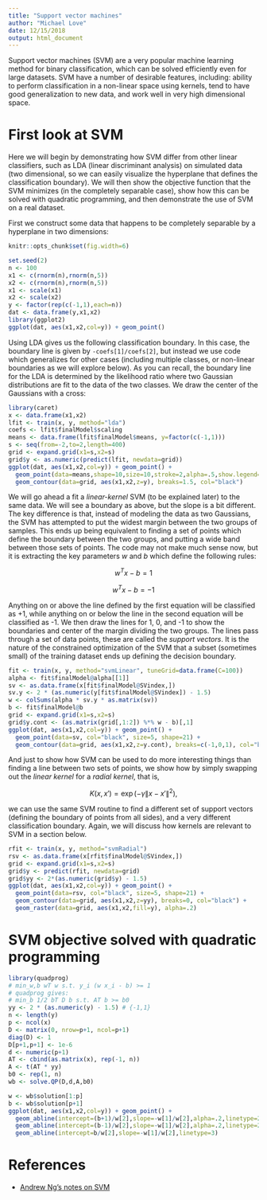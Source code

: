 ```yaml
---
title: "Support vector machines"
author: "Michael Love"
date: 12/15/2018
output: html_document
---
```


Support vector machines (SVM) are a very popular machine learning
method for binary classification, which can be solved efficiently even
for large datasets. SVM have a number of desirable features,
including: ability to perform classification in a non-linear space
using kernels, tend to have good generalization to new data, and work
well in very high dimensional space.

# First look at SVM

Here we will begin by demonstrating how SVM differ from other linear
classifiers, such as LDA (linear discriminant analysis) on simulated
data (two dimensional, so we can easily visualize the hyperplane that
defines the classification boundary). We will then show the objective
function that the SVM minimizes (in the completely separable case),
show how this can be solved with quadratic programming, and then
demonstrate the use of SVM on a real dataset.

First we construct some data that happens to be completely separable
by a hyperplane in two dimensions:

```r
knitr::opts_chunk$set(fig.width=6)
```

```r
set.seed(2)
n <- 100
x1 <- c(rnorm(n),rnorm(n,5))
x2 <- c(rnorm(n),rnorm(n,5))
x1 <- scale(x1)
x2 <- scale(x2)
y <- factor(rep(c(-1,1),each=n))
dat <- data.frame(y,x1,x2)
library(ggplot2)
ggplot(dat, aes(x1,x2,col=y)) + geom_point()
```

Using LDA gives us the following classification boundary. In this
case, the boundary line is given by `-coefs[1]/coefs[2]`, but instead
we use code which generalizes for other cases (including multiple
classes, or non-linear boundaries as we will explore below). As you
can recall, the boundary line for the LDA is determined by the
likelihood ratio where two Gaussian distributions are fit to the data
of the two classes. We draw the center of the Gaussians with a cross:

```r
library(caret)
x <- data.frame(x1,x2)
lfit <- train(x, y, method="lda")
coefs <- lfit$finalModel$scaling
means <- data.frame(lfit$finalModel$means, y=factor(c(-1,1)))
s <- seq(from=-2,to=2,length=400)
grid <- expand.grid(x1=s,x2=s)
grid$y <- as.numeric(predict(lfit, newdata=grid))
ggplot(dat, aes(x1,x2,col=y)) + geom_point() +
  geom_point(data=means,shape=10,size=10,stroke=2,alpha=.5,show.legend=FALSE) +
  geom_contour(data=grid, aes(x1,x2,z=y), breaks=1.5, col="black")
```

We will go ahead a fit a *linear-kernel* SVM (to be explained later)
to the same data. We will see a boundary as above, but the slope is a
bit different. The key difference is that, instead of modeling the
data as two Gaussians, the SVM has attempted to put the widest margin
between the two groups of samples. This ends up being equivalent to
finding a set of points which define the boundary between the two
groups, and putting a wide band between those sets of points. The
code may not make much sense now, but it is extracting the key
parameters *w* and *b* which define the following rules: 

$$ w^T x - b = 1 $$

$$ w^T x - b = -1 $$

Anything on or above the line defined by the first equation will be 
classified as +1, while anything on or below the line in the second
equation will be classified as -1. We then draw the lines for 1, 0,
and -1 to show the boundaries and center of the margin dividing the
two groups. The lines pass through a set of data points, these are
called the *support vectors*. It is the nature of the constrained
optimization of the SVM that a subset (sometimes small) of the
training dataset ends up defining the decision boundary.

```r
fit <- train(x, y, method="svmLinear", tuneGrid=data.frame(C=100))
alpha <- fit$finalModel@alpha[[1]]
sv <- as.data.frame(x[fit$finalModel@SVindex,])
sv.y <- 2 * (as.numeric(y[fit$finalModel@SVindex]) - 1.5)
w <- colSums(alpha * sv.y * as.matrix(sv))
b <- fit$finalModel@b
grid <- expand.grid(x1=s,x2=s)
grid$y.cont <- (as.matrix(grid[,1:2]) %*% w - b)[,1]
ggplot(dat, aes(x1,x2,col=y)) + geom_point() + 
  geom_point(data=sv, col="black", size=5, shape=21) +
  geom_contour(data=grid, aes(x1,x2,z=y.cont), breaks=c(-1,0,1), col="black")
```

And just to show how SVM can be used to do more interesting things
than finding a line between two sets of points, we show how by simply
swapping out the *linear kernel* for a *radial kernel*, that is,

$$ K(x,x') = \exp\left(-\gamma \|x-x'\|^2 \right), $$

we can use the same SVM routine to find a different set of support
vectors (defining the boundary of points from all sides), and a very
different classification boundary. Again, we will discuss how kernels
are relevant to SVM in a section below.

```r
rfit <- train(x, y, method="svmRadial")
rsv <- as.data.frame(x[rfit$finalModel@SVindex,])
grid <- expand.grid(x1=s,x2=s)
grid$y <- predict(rfit, newdata=grid)
grid$yy <- 2*(as.numeric(grid$y) - 1.5)
ggplot(dat, aes(x1,x2,col=y)) + geom_point() + 
  geom_point(data=rsv, col="black", size=5, shape=21) +
  geom_contour(data=grid, aes(x1,x2,z=yy), breaks=0, col="black") +
  geom_raster(data=grid, aes(x1,x2,fill=y), alpha=.2)
```

# SVM objective solved with quadratic programming

```r
library(quadprog)
# min_w,b wT w s.t. y_i (w x_i - b) >= 1
# quadprog gives:
# min_b 1/2 bT D b s.t. AT b >= b0
yy <- 2 * (as.numeric(y) - 1.5) # {-1,1}
n <- length(y)
p <- ncol(x)
D <- matrix(0, nrow=p+1, ncol=p+1)
diag(D) <- 1
D[p+1,p+1] <- 1e-6
d <- numeric(p+1)
AT <- cbind(as.matrix(x), rep(-1, n))
A <- t(AT * yy)
b0 <- rep(1, n)
wb <- solve.QP(D,d,A,b0)
```

```r
w <- wb$solution[1:p]
b <- wb$solution[p+1]
ggplot(dat, aes(x1,x2,col=y)) + geom_point() +
  geom_abline(intercept=(b+1)/w[2],slope=-w[1]/w[2],alpha=.2,linetype=2) +
  geom_abline(intercept=(b-1)/w[2],slope=-w[1]/w[2],alpha=.2,linetype=2) +
  geom_abline(intercept=b/w[2],slope=-w[1]/w[2],linetype=3)
```

# References

* [Andrew Ng's notes on SVM](http://cs229.stanford.edu/notes/cs229-notes3.pdf)
  
